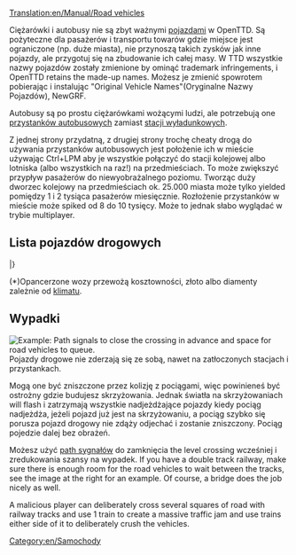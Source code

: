 [[Translation:en/Manual/Road vehicles]]
{{pl/Tłumaczenie|oryg. = Road vehicles
|z     = en
|Postępy = 30
}}
{{pl/Spis treści}}

Ciężarówki i autobusy nie są zbyt ważnymi [[pl/Manual/Pojazdy|pojazdami]] w OpenTTD. Są pożyteczne dla pasażerów i transportu towarów gdzie miejsce jest ograniczone (np. duże miasta), nie przynoszą takich zysków jak inne pojazdy, ale przygotuj się na zbudowanie ich całej masy. W TTD wszystkie nazwy pojazdów zostały zmienione by ominąć trademark infringements, i OpenTTD retains the made-up names. Możesz je zmienić spowrotem pobierając i instalując "Original Vehicle Names"(Oryginalne Nazwy Pojazdów), NewGRF.

Autobusy są po prostu ciężarówkami wożącymi ludzi, ale potrzebują one [[pl/Loading Bays|przystanków autobusowych]] zamiast [[pl/Loading Bays|stacji wyładunkowych]].

Z jednej strony przydatną, z drugiej strony trochę cheaty drogą do używania przystanków autobusowych jest położenie ich w mieście używając Ctrl+LPM aby je wszystkie połączyć do stacji kolejowej albo lotniska (albo wszystkich na raz!) na przedmieściach. To może zwiększyć przypływ pasażerów do niewyobrażalnego poziomu. Tworząc duży dworzec kolejowy na przedmieściach ok. 25.000 miasta może tylko yielded pomiędzy 1 i 2 tysiąca pasażerów miesięcznie. Rozłożenie przystanków w mieście może spiked od 8 do 10 tysięcy. Może to jednak słabo wyglądać w trybie multiplayer.

==Lista pojazdów drogowych==
{{en/VehicleTable/Start}}
{{en/VehicleTable/Header|Pasażerowie i Poczta}}
{{en/VehicleTable/Row|
*[[en/Manual/Base Set/Road Vehicles/Buses]]
*[[en/Manual/Base Set/Road Vehicles/Mail Trucks]]
|
*[[en/Manual/Base Set/Road Vehicles/Buses]]
*[[en/Manual/Base Set/Road Vehicles/Mail Trucks]]
|
*[[en/Manual/Base Set/Road Vehicles/Buses]]
*[[en/Manual/Base Set/Road Vehicles/Mail Trucks]]
|
*[[en/Manual/Base Set/Road Vehicles/Buses]]
*[[en/Manual/Base Set/Road Vehicles/Mail Trucks]]
}}
{{en/VehicleTable/Header|Podstawowe Towary}}
{{en/VehicleTable/Row|
*[[en/Manual/Base Set/Road Vehicles/Oil Tankers]]
*[[en/Manual/Base Set/Road Vehicles/Goods Trucks]]
*[[en/Manual/Base Set/Road Vehicles/Grain Trucks]]
*[[en/Manual/Base Set/Road Vehicles/Livestock Vans]]
*[[en/Manual/Base Set/Road Vehicles/Wood Trucks]]
|
*[[en/Manual/Base Set/Road Vehicles/Oil Tankers]]
*[[en/Manual/Base Set/Road Vehicles/Goods Trucks]]
*[[en/Manual/Base Set/Road Vehicles/Grain Trucks]]
*[[en/Manual/Base Set/Road Vehicles/Livestock Vans]]
*[[en/Manual/Base Set/Road Vehicles/Wood Trucks]]
|
*[[en/Manual/Base Set/Road Vehicles/Oil Tankers]]
*[[en/Manual/Base Set/Road Vehicles/Goods Trucks]]
*[[en/Manual/Base Set/Road Vehicles/Grain Trucks]]
* -
*[[en/Manual/Base Set/Road Vehicles/Wood Trucks]]
|
*[[en/Manual/Base Set/Road Vehicles/Cola Trucks]]
*[[en/Manual/Base Set/Road Vehicles/Sweet Trucks]]
*[[en/Manual/Base Set/Road Vehicles/Toy Vans]]
*[[en/Manual/Base Set/Road Vehicles/Battery Trucks]]
*[[en/Manual/Base Set/Road Vehicles/Candyfloss Trucks]]
}}
{{en/VehicleTable/Header|Towary}}
{{en/VehicleTable/Row|
*[[en/Manual/Base Set/Road Vehicles/Armoured Trucks]]*
*[[en/Manual/Base Set/Road Vehicles/Coal Trucks]]
*[[en/Manual/Base Set/Road Vehicles/Iron Ore Trucks]]
*[[en/Manual/Base Set/Road Vehicles/Steel Trucks]]
* -
|
*[[en/Manual/Base Set/Road Vehicles/Armoured Trucks]]*
*[[en/Manual/Base Set/Road Vehicles/Coal Trucks]]
* -
*[[en/Manual/Base Set/Road Vehicles/Paper Trucks]]
*[[en/Manual/Base Set/Road Vehicles/Food Vans]]
|
*[[en/Manual/Base Set/Road Vehicles/Armoured Trucks]]*
* -
*[[en/Manual/Base Set/Road Vehicles/Copper Ore Trucks]]
* -
*[[en/Manual/Base Set/Road Vehicles/Food Vans]]
|
* -
*[[en/Manual/Base Set/Road Vehicles/Sugar Trucks]]
* -
* -
* -
}}
{{en/VehicleTable/Header|Inne Towary}}
{{en/VehicleTable/Row|
|
|
*[[en/Manual/Base Set/Road Vehicles/Water Tankers]]
*[[en/Manual/Base Set/Road Vehicles/Fruit Trucks]]
*[[en/Manual/Base Set/Road Vehicles/Rubber Trucks]]
|
*[[en/Manual/Base Set/Road Vehicles/Bubble Trucks]]
*[[en/Manual/Base Set/Road Vehicles/Fizzy Drink Trucks]]
*[[en/Manual/Base Set/Road Vehicles/Plastic Trucks]]
*[[en/Manual/Base Set/Road Vehicles/Toffee Trucks]]
}}
|}

(*)Opancerzone wozy przewożą kosztowności, złoto albo diamenty zależnie od [[pl/Manual/Klimat|klimatu]].

==Wypadki==
[[File:en/Roadvehicledualtrack.png|right|frame|Example: Path signals to close the crossing in advance and space for road vehicles to queue.]]
Pojazdy drogowe nie zderzają się ze sobą, nawet na zatłoczonych stacjach i przystankach.

Mogą one być zniszczone przez kolizję z pociągami, więc powinieneś być ostrożny gdzie budujesz skrzyżowania.  Jednak światła na skrzyżowaniach  will flash i zatrzymają wszystkie nadjeżdżające pojazdy kiedy pociąg nadjeżdża, jeżeli pojazd już jest na skrzyżowaniu, a pociąg szybko się porusza pojazd drogowy nie zdąży odjechać i zostanie zniszczony. Pociąg pojedzie dalej bez obrażeń.

Możesz użyć [[pl/Manual/Sygnalizacja#Path_Signals|path sygnałów]] do zamknięcia the level crossing wcześniej i zredukowania szansy na wypadek. If you have a double track railway, make sure there is enough room for the road vehicles to wait between the tracks, see the image at the right for an example. Of course, a bridge does the job nicely as well.

A malicious player can deliberately cross several squares of road with railway tracks and use 1 train to create a massive traffic jam and use trains either side of it to deliberately crush the vehicles.

[[Category:en/Samochody]]